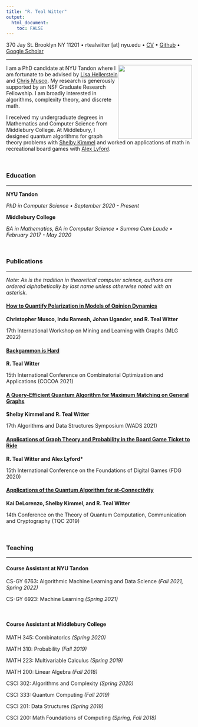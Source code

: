 ```yaml
---
title: "R. Teal Witter"
output: 
  html_document:
    toc: FALSE
---
```


370 Jay St. Brooklyn NY 11201 • rtealwitter [at] nyu.edu • [CV](files/cv.pdf) • [Github](https://github.com/rtealwitter) • [Google Scholar](https://scholar.google.com/citations?user=B2hIq-cAAAAJ&hl=en)

___ 

<img src="files/headshot.jpeg" style="float: right" width="200" />
I am a PhD candidate at NYU Tandon where I am fortunate to be advised 
by [Lisa Hellerstein](https://cse.engineering.nyu.edu/~hstein/) and [Chris Musco](https://www.chrismusco.com/). 
My research is generously supported by an NSF Graduate Research Fellowship. 
I am broadly interested in algorithms, complexity theory, and discrete math.

I received my undergraduate degrees in Mathematics and Computer Science from Middlebury College.
At Middlebury, I designed quantum algorithms for graph theory problems with [Shelby Kimmel](http://shelbykimmel.com/)
and worked on applications of math in recreational board games with [Alex Lyford](https://www.middlebury.edu/academics/math/faculty/node/550503).

<br/>

### Education

--- 

**NYU Tandon**

*PhD in Computer Science • September 2020 - Present*

**Middlebury College**

*BA in Mathematics, BA in Computer Science • Summa Cum Laude • February 2017 - May 2020*

<br/>

### Publications

---

*Note: As is the tradition in theoretical computer science, authors are ordered alphabetically by last name unless otherwise noted with an asterisk.*

#### [How to Quantify Polarization in Models of Opinion Dynamics](https://arxiv.org/abs/2110.11981)

**Christopher Musco, Indu Ramesh, Johan Ugander, and R. Teal Witter**

17th International Workshop on Mining and Learning with Graphs (MLG 2022)

#### [Backgammon is Hard](https://arxiv.org/abs/2106.16172)

**R. Teal Witter**

15th International Conference on Combinatorial Optimization and Applications (COCOA 2021)

#### [A Query-Efficient Quantum Algorithm for Maximum Matching on General Graphs](https://arxiv.org/abs/2010.02324)

**Shelby Kimmel and R. Teal Witter**

17th Algorithms and Data Structures Symposium (WADS 2021)

#### [Applications of Graph Theory and Probability in the Board Game Ticket to Ride](https://dl.acm.org/doi/10.1145/3402942.3402963)

**R. Teal Witter and Alex Lyford\* **

15th International Conference on the Foundations of Digital Games (FDG 2020)


#### [Applications of the Quantum Algorithm for st-Connectivity](https://arxiv.org/abs/1904.05995)

**Kai DeLorenzo, Shelby Kimmel, and R. Teal Witter**

14th Conference on the Theory of Quantum Computation, Communication and Cryptography (TQC 2019)

<br/>

### Teaching

---

#### Course Assistant at NYU Tandon

CS-GY 6763: Algorithmic Machine Learning and Data Science *(Fall 2021, Spring 2022)*

CS-GY 6923: Machine Learning *(Spring 2021)*

<br/>

#### Course Assistant at Middlebury College

MATH 345: Combinatorics *(Spring 2020)*

MATH 310: Probability *(Fall 2019)*

MATH 223: Multivariable Calculus *(Spring 2019)*

MATH 200: Linear Algebra *(Fall 2018)*

CSCI 302: Algorithms and Complexity *(Spring 2020)*

CSCI 333: Quantum Computing *(Fall 2019)*

CSCI 201: Data Structures *(Spring 2019)*

CSCI 200: Math Foundations of Computing *(Spring, Fall 2018)*
